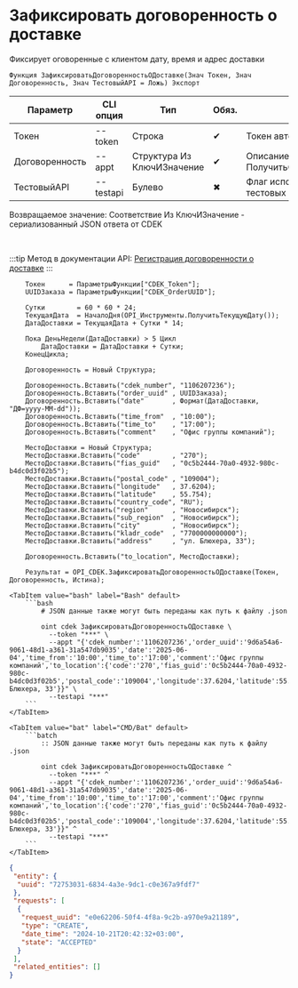 ﻿---
sidebar_position: 5
description: Зафиксировать договоренность о доставке и другие функции для работы с CDEK в Открытом пакете интеграций - бесплатной open-source библиотеке интеграций для 1С:Предприятие 8, OneScript и CLI
keywords: [1C, 1С, 1С:Предприятие, 1С:Предприятие 8.3, API, Интеграция, Сервисы, Обмен, OneScript, CLI, CDEK]
---


# Зафиксировать договоренность о доставке
 Фиксирует оговоренные с клиентом дату, время и адрес доставки



`Функция ЗафиксироватьДоговоренностьОДоставке(Знач Токен, Знач Договоренность, Знач ТестовыйAPI = Ложь) Экспорт`

  | Параметр | CLI опция | Тип | Обяз. | Назначение |
  |-|-|-|-|-|
  | Токен | --token | Строка | &#x2714; | Токен авторизации |
  | Договоренность | --appt | Структура Из КлючИЗначение | &#x2714; | Описание договоренности. См. ПолучитьОписаниеДоговоренности |
  | ТестовыйAPI | --testapi | Булево | &#x2716; | Флаг использования API для тестовых запросов |

  
  Возвращаемое значение:   Соответствие Из КлючИЗначение - сериализованный JSON ответа от CDEK

<br/>

:::tip
Метод в документации API: [Регистрация договоренности о доставке](https://api-docs.cdek.ru/36981338.html)
:::
<br/>



```bsl title="Пример использования для 1С:Предприятие/OneScript"
    Токен      = ПараметрыФункции["CDEK_Token"];
    UUIDЗаказа = ПараметрыФункции["CDEK_OrderUUID"];

    Сутки        = 60 * 60 * 24;
    ТекущаяДата  = НачалоДня(OPI_Инструменты.ПолучитьТекущуюДату());
    ДатаДоставки = ТекущаяДата + Сутки * 14;

    Пока ДеньНедели(ДатаДоставки) > 5 Цикл
        ДатаДоставки = ДатаДоставки + Сутки;
    КонецЦикла;

    Договоренность = Новый Структура;

    Договоренность.Вставить("cdek_number", "1106207236");
    Договоренность.Вставить("order_uuid" , UUIDЗаказа);
    Договоренность.Вставить("date"       , Формат(ДатаДоставки, "ДФ=yyyy-MM-dd"));
    Договоренность.Вставить("time_from"  , "10:00");
    Договоренность.Вставить("time_to"    , "17:00");
    Договоренность.Вставить("comment"    , "Офис группы компаний");

    МестоДоставки = Новый Структура;
    МестоДоставки.Вставить("code"        , "270");
    МестоДоставки.Вставить("fias_guid"   , "0c5b2444-70a0-4932-980c-b4dc0d3f02b5");
    МестоДоставки.Вставить("postal_code" , "109004");
    МестоДоставки.Вставить("longitude"   , 37.6204);
    МестоДоставки.Вставить("latitude"    , 55.754);
    МестоДоставки.Вставить("country_code", "RU");
    МестоДоставки.Вставить("region"      , "Новосибирск");
    МестоДоставки.Вставить("sub_region"  , "Новосибирск");
    МестоДоставки.Вставить("city"        , "Новосибирск");
    МестоДоставки.Вставить("kladr_code"  , "7700000000000");
    МестоДоставки.Вставить("address"     , "ул. Блюхера, 33");

    Договоренность.Вставить("to_location", МестоДоставки);

    Результат = OPI_CDEK.ЗафиксироватьДоговоренностьОДоставке(Токен, Договоренность, Истина);
```
    

 <Tabs>
  
    <TabItem value="bash" label="Bash" default>
        ```bash
            # JSON данные также могут быть переданы как путь к файлу .json
            
            oint cdek ЗафиксироватьДоговоренностьОДоставке \
              --token "***" \
              --appt "{'cdek_number':'1106207236','order_uuid':'9d6a54a6-9061-48d1-a361-31a547db9035','date':'2025-06-04','time_from':'10:00','time_to':'17:00','comment':'Офис группы компаний','to_location':{'code':'270','fias_guid':'0c5b2444-70a0-4932-980c-b4dc0d3f02b5','postal_code':'109004','longitude':37.6204,'latitude':55.754,'country_code':'RU','region':'Новосибирск','sub_region':'Новосибирск','city':'Новосибирск','kladr_code':'7700000000000','address':'ул. Блюхера, 33'}}" \
              --testapi "***"
        ```
    </TabItem>
  
    <TabItem value="bat" label="CMD/Bat" default>
        ```batch
            :: JSON данные также могут быть переданы как путь к файлу .json
            
            oint cdek ЗафиксироватьДоговоренностьОДоставке ^
              --token "***" ^
              --appt "{'cdek_number':'1106207236','order_uuid':'9d6a54a6-9061-48d1-a361-31a547db9035','date':'2025-06-04','time_from':'10:00','time_to':'17:00','comment':'Офис группы компаний','to_location':{'code':'270','fias_guid':'0c5b2444-70a0-4932-980c-b4dc0d3f02b5','postal_code':'109004','longitude':37.6204,'latitude':55.754,'country_code':'RU','region':'Новосибирск','sub_region':'Новосибирск','city':'Новосибирск','kladr_code':'7700000000000','address':'ул. Блюхера, 33'}}" ^
              --testapi "***"
        ```
    </TabItem>
</Tabs>


```json title="Результат"
{
 "entity": {
  "uuid": "72753031-6834-4a3e-9dc1-c0e367a9fdf7"
 },
 "requests": [
  {
   "request_uuid": "e0e62206-50f4-4f8a-9c2b-a970e9a21189",
   "type": "CREATE",
   "date_time": "2024-10-21T20:42:32+03:00",
   "state": "ACCEPTED"
  }
 ],
 "related_entities": []
}
```
